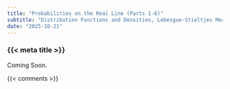 ```yaml
---
title: "Probabilities on the Real Line (Parts 1-6)"
subtitle: "Distribution Functions and Densities, Lebesgue-Stieltjes Measures, Convolutions and Characteristic Functions, Fourier Analysis in Probability, Stable Distributions, and Infinitely Divisible Distributions"
date: "2025-10-21"
---
```


### {{< meta title >}}

Coming Soon.

{{< comments >}}
